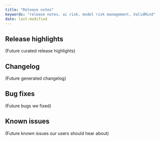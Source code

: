 ```yaml
---
title: "Release notes"
keywords: "release notes, ai risk, model risk management, ValidMind"
date: last-modified
---
```


## Release highlights

(Future curated release highlights)

## Changelog

(Future generated changelog)

## Bug fixes

(Future bugs we fixed)

## Known issues

(Future known issues our users should hear about)